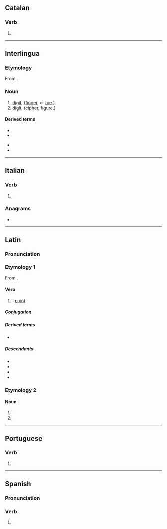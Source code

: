 {{also|digitó|dígito|digitò}}
==Catalan==

===Verb===
{{head|ca|verb form}}

# {{ca-verb form of|p=1|n=sg|m=ind|t=pres|digitar}}

----

==Interlingua==

===Etymology===
From {{der|ia|la|digitus}}.

===Noun===
{{ia-noun}}

# [[digit]], ([[finger]], or [[toe]].)
# [[digit]], ([[cipher]], [[figure]].)

====Derived terms====
{{der-top}}
* {{l|ia|digito anular}}
* {{l|ia|digito auricular}}
{{der-mid}}
* {{l|ia|digito indice}}
* {{l|ia|digito medie}}
{{der-bottom}}

----

==Italian==

===Verb===
{{head|it|verb form}}

# {{inflection of|it|digitare||1|s|pres|indc}}

===Anagrams===
* {{anagrams|it|a=dgiiot|goditi}}

----

==Latin==

===Pronunciation===
{{rfc|la|looks ugly, once without * and then with, also Ecclesiatical is not a sub-form, dialect or variety of Classical.
This is how it currently looks:<br />
(Classical) IPA(key): /ˈdi.ɡi.toː/, [ˈd̪ɪɡɪt̪oː]
* (Ecclesiastical) IPA(key): /ˈdi.d͡ʒi.to/, [ˈd̪iːd͡ʒit̪ɔ]
}}
{{la-IPA|digitō}}

===Etymology 1===
From {{affix|la|digitus|-ō|id2=denominative}}.

====Verb====
{{la-verb|1+|digitō}}

# I [[point]]

=====Conjugation=====
{{la-conj|1+|digitō}}

=====Derived terms=====
* {{l|la|addigitō}}

=====Descendants=====
* {{desc|en|digitate|bor=1}}
* {{desc|it|digitare|bor=1}}
* {{desc|pt|digitar|bor=1}}
* {{desc|es|digitar|bor=1}}

===Etymology 2===
{{nonlemma}}

====Noun====
{{la-noun-form|digitō|g=m}}

# {{inflection of|la|digitus||dat|s}}
# {{inflection of|la|digitus||abl|s}}

----

==Portuguese==

===Verb===
{{head|pt|verb form}}

# {{pt-verb-form-of|digitar}}

----

==Spanish==

===Pronunciation===
{{es-IPA}}

===Verb===
{{head|es|verb form}}

# {{es-verb form of|ending=ar|mood=indicative|tense=present|pers=1|number=singular|digitar}}